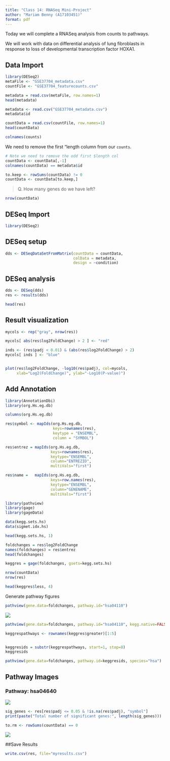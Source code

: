 ```yaml
---
title: "Class 14: RNASeq Mini-Project"
author: "Mariam Benny (A17103451)"
format: pdf
---
```


Today we will complete a RNASeq analysis from counts to pathways.

We will work with data on differential analysis of lung fibroblasts in response to loss of developmental transcription factor HOXA1.

## Data Import 
```r
library(DESeq2)
metaFile <- "GSE37704_metadata.csv"
countFile <- "GSE37704_featurecounts.csv"

metadata = read.csv(metaFile, row.names=1)
head(metadata)
```

```r
metadata <- read.csv("GSE37704_metadata.csv")
metadata$id 
```

```r
countData = read.csv(countFile, row.names=1)
head(countData)
```

```r
colnames(counts)
```

We need to remove the first "length column from our `counts`. 

```r
# Note we need to remove the odd first $length col
countData <- countData[,-1]
colnames(countData) == metadata$id
```

```r
to.keep <- rowSums(countData) != 0 
countData <- countData[to.keep,]
```

> Q. How many genes do we have left? 

```r
nrow(countData)
```

## DESeq Import 

```r
library(DESeq2)
```

## DESeq setup 

```r
dds <- DESeqDataSetFromMatrix(countData = countData,
                              colData = metadata,
                              design = ~condition)
```

## DESeq analysis 

```r
dds <- DESeq(dds)
res <- results(dds)
```

```r
head(res)
```

## Result visualization 

```r
mycols <- rep("gray", nrow(res))

mycols[ abs(res$log2FoldChange) > 2 ] <- "red"

inds <- (res$padj < 0.01) & (abs(res$log2FoldChange) > 2)
mycols[ inds ] <- "blue"


plot(res$log2FoldChange, -log10(res$padj), col=mycols, 
     xlab="Log2(FoldChange)", ylab="-Log10(P-value)")
```

## Add Annotation

```r
library(AnnotationDbi)
library(org.Hs.eg.db)

columns(org.Hs.eg.db)
```


```r
res$symbol <- mapIds(org.Hs.eg.db,
                     keys=rownames(res),
                     keytype = "ENSEMBL",
                     column = "SYMBOL")
```

```r
res$entrez = mapIds(org.Hs.eg.db,
                    keys=rownames(res),
                    keytype="ENSEMBL",
                    column="ENTREZID",
                    multiVals="first")

```

```r
res$name =   mapIds(org.Hs.eg.db,
                    keys=row.names(res),
                    keytype="ENSEMBL",
                    column="GENENAME",
                    multiVals="first")
```

```r
library(pathview)
library(gage)
library(gageData)

data(kegg.sets.hs)
data(sigmet.idx.hs)

head(kegg.sets.hs, 1)
```

```r
foldchanges = res$log2FoldChange
names(foldchanges) = res$entrez
head(foldchanges)
```

```r
keggres = gage(foldchanges, gsets=kegg.sets.hs)
```

```r
nrow(countData)
nrow(res)
```

```r
head(keggres$less, 4)
```

Generate pathway figures
```r
pathview(gene.data=foldchanges, pathway.id="hsa04110")
```

![](hsa04110.pathview.png)

```r
pathview(gene.data=foldchanges, pathway.id="hsa04110", kegg.native=FALSE)

keggrespathways <- rownames(keggres$greater)[1:5]


keggresids = substr(keggrespathways, start=1, stop=8)
keggresids

pathview(gene.data=foldchanges, pathway.id=keggresids, species="hsa")
```


## Pathway Images

### Pathway: hsa04640
![](hsa04640.pathview.png)


```r
sig_genes <- res[res$padj <= 0.05 & !is.na(res$padj), "symbol"]
print(paste("Total number of significant genes:", length(sig_genes)))
```

```r
to.rm <- rowSums(countData) == 0
```

![](R-HSA-68886.png)


##Save Results
```r
write.csv(res, file="myresults.csv")
```

